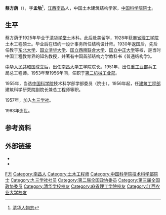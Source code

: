 {{Infobox person
| 前綴尊稱   = 
| 姓名       = 蔡方荫
| 後綴尊稱   = 
| 圖像       = 
| 圖像大小   = 
| 圖像替代   = 
| 圖像說明   = 
| 原文名     = 
| 語系       = 
| 本名       = 
| 字         = 孟劬
| 號         =    
| 出生日期   = {{Birth date|1901|4|27}}
| 出生地     = {{flag|QING}}[[江西省|江西省]][[南昌|南昌]]
| 受洗       = 
| 失蹤日期   = <!-- {{Disappeared date and age|YYYY|MM|DD|YYYY|MM|DD}}（失蹤日期寫在前面，出生在後） -->
| 失蹤地     = 
| 失蹤情況   = 
| 死亡日期   = {{Death date and age|1963|12|13|1901|4|27}}
| 死亡地     = 
| 死因       = 
| 遺體發現地 = 
| 墓地       = 
| 墓地坐標   = <!-- {{Coord|LAT|LONG|display=inline}} -->
| 紀念建築   = 
| 居住地     = 
| 國籍       = {{QING-1889}}(1901年-1911年)<br>{{ROC-1912}}(1912年-1949年)<br>{{ROC-1928}}(1928年-1949年)<br>{{flag|PRC}}
| 籍貫       = [[江西省|江西省]]
| 別名       = 
| 種族       = 
| 語言       = 
| 公民權     = 
| 教育程度   = 
| 母校       = [[清华大學|清华大學]]<br />[[麻省理工學院|麻省理工學院]]
| 職業       = [[南昌大学|南昌大学]]工学院院长<br />[[重工业部|重工业部]]兵工局总工程师
| 活躍時期   = 
| 僱主       = 
| 組織       = 
| 機構       = 
| 知名原因   = 
| 知名作品   = 
| 風格       = 
| 受影響於   = 
| 影響於     = 
| 家鄉       = 
| 薪金       = 
| 淨資產     = 
| 身高       = 
| 體重       = 
| 髮色       = 
| 瞳色       = 
| 三圍       = 
| 電視節目   = 
| 頭銜       = 
| 頭銜時期   = 
| 前任       = 
| 繼任       = 
| 政黨       = 
| 政治運動   = 
| 競爭者     = 
| 董事會     = 
| 宗教信仰   = 
| 宗派       = 
| 刑事起訴   = 
| 刑事處罰   = 
| 刑事狀況   = 
| 配偶       = 
| 伴侶       = 
| 子女       = 
| 父母       = 
| 親屬       = 
| 呼號       = 
| 獲獎       = 
| 簽名       = 
| 簽名大小   = 
| 簽名替代   = 
| module     = 
| module2    = 
| module3    = 
| module4    = 
| module5    = 
| module6    = 
| 網站       = <!-- {{URL|www.example.com}} -->
| 腳註       = 
| 寬度       = 
}}
'''蔡方荫'''（{{bd|1901年|4月27日|1963年|12月13日}}），字'''孟劬'''<ref>[ftp://52jyw.com/电子图书/035/K/A2004921.pdf 清华人物志]</ref>，[[江西|江西]][[南昌|南昌]]人，中国土木建筑结构学家，[[中国科学院院士|中国科学院院士]]。

==生平==
蔡方荫于1925年毕业于[[清华学堂|清华学堂]]土木科。此后赴美留学，1928年获[[麻省理工学院|麻省理工学院]]土木工程硕士。毕业后在纽约一设计事务所任结构设计师。1930年返国后，先后任教于[[东北大学|东北大学]]、[[国立清华大学|国立清华大学]]、[[国立西南联合大学|国立西南联合大学]]、[[国立中正大学|国立中正大学]]等校，是当时中国工程教育界的知名教授，并著有中国首部结构力学教科书《普通结构学》。

[[中华人民共和国|中华人民共和国]]成立后，出任[[南昌大学|南昌大学]]工学院院长。1951年，出任[[中华人民共和国重工业部|重工业部]]兵工局总工程师。1953年至1956年间，任职于[[第二机械工业部|第二机械工业部]]。

1955年，当选[[中国科学院|中国科学院]]技术科学部学部委员（院士）。1956年起，任[[建筑工程部|建筑工程部]]建筑科学研究院副院长兼总工程师等职。

1957年，加入[[九三学社|九三学社]]。

1963年逝世。

== 参考资料 ==
{{reflist}}

== 外部链接 ==
{{ReflistH}}
* {{cite web|url=http://www.93.gov.cn/hero/academ/51720921116534075164.shtml|title=蔡方荫|publisher=九三学社|accessdate=2011-10-20|archive-date=2012-05-17|archive-url=https://web.archive.org/web/20120517224709/http://www.93.gov.cn/hero/academ/51720921116534075164.shtml|dead-url=no}}
* {{cite web|url=http://sourcedb.cas.cn/sourcedb_ad_cas/zw2/ysxx/ygysmd/200906/t20090624_1810282.html|title=蔡方荫|publisher=中国科学院|deadurl=yes|archiveurl=https://web.archive.org/web/20111004074631/http://sourcedb.cas.cn/sourcedb_ad_cas/zw2/ysxx/ygysmd/200906/t20090624_1810282.html|archivedate=2011-10-04}}
{{ReflistF}}

{{中国科学院技术科学部院士}}

{{Authority control}}
{{DEFAULTSORT:Cai蔡}}
[[Category:蔡姓|F方]]
[[Category:南昌人|Category:南昌人]]
[[Category:土木工程师|Category:土木工程师]]
[[Category:中国科学院技术科学部院士|Category:中国科学院技术科学部院士]]
[[Category:九三学社社员|Category:九三学社社员]]
[[Category:第二届全国政协委员|Category:第二届全国政协委员]]
[[Category:第三届全国政协委员|Category:第三届全国政协委员]]
[[Category:清华学校校友|Category:清华学校校友]]
[[Category:麻省理工学院校友|Category:麻省理工学院校友]]
[[Category:江西农业大学校友|Category:江西农业大学校友]]